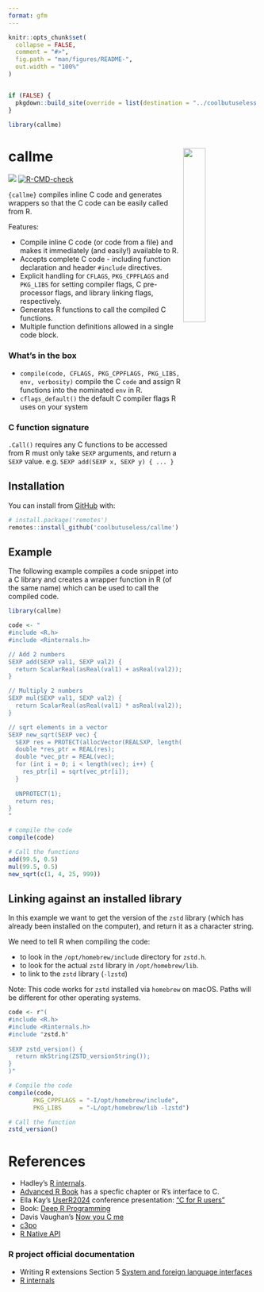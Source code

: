 ```yaml
---
format: gfm
---
```


<!-- README.md is generated from README.Rmd. Please edit that file -->

```r
knitr::opts_chunk$set(
  collapse = FALSE,
  comment = "#>",
  fig.path = "man/figures/README-",
  out.width = "100%"
)


if (FALSE) {
  pkgdown::build_site(override = list(destination = "../coolbutuseless.github.io/package/callme"))
}

library(callme)
```

# callme <img src="man/figures/logo.png" align="right" width="30%" />

<!-- badges: start -->
![](https://img.shields.io/badge/cool-useless-green.svg)
[![R-CMD-check](https://github.com/coolbutuseless/callme/actions/workflows/R-CMD-check.yaml/badge.svg)](https://github.com/coolbutuseless/callme/actions/workflows/R-CMD-check.yaml)
<!-- badges: end -->

`{callme}` compiles inline C code and generates wrappers so that the C code can 
be easily called from R.

Features:

* Compile inline C code (or code from a file) and makes it immediately (and easily!)
  available to R.
* Accepts complete C code - including function declaration and header `#include` 
  directives.
* Explicit handling for `CFLAGS`, `PKG_CPPFLAGS` and `PKG_LIBS` for setting 
  compiler flags, C pre-processor flags,  and library linking flags, respectively.
* Generates R functions to call the compiled C functions.
* Multiple function definitions allowed in a single code block.

### What's in the box

* `compile(code, CFLAGS, PKG_CPPFLAGS, PKG_LIBS, env, verbosity)` 
compile the C `code` and assign R functions into the nominated `env` in R.
* `cflags_default()` the default C compiler flags R uses on your system

### C function signature

`.Call()` requires any C functions to be accessed from R must only take `SEXP` arguments, 
and return a `SEXP` value.   e.g. `SEXP add(SEXP x, SEXP y) { ... }`


## Installation

You can install from [GitHub](https://github.com/coolbutuseless/callme) with:

``` r
# install.package('remotes')
remotes::install_github('coolbutuseless/callme')
```

## Example

The following example compiles a code snippet into a C library and creates
a wrapper function in R (of the same name) which can be used to call the
compiled code.


```r
library(callme)

code <- "
#include <R.h>
#include <Rinternals.h>

// Add 2 numbers
SEXP add(SEXP val1, SEXP val2) {
  return ScalarReal(asReal(val1) + asReal(val2));
}

// Multiply 2 numbers
SEXP mul(SEXP val1, SEXP val2) {
  return ScalarReal(asReal(val1) * asReal(val2));
}

// sqrt elements in a vector
SEXP new_sqrt(SEXP vec) {
  SEXP res = PROTECT(allocVector(REALSXP, length(vec)));
  double *res_ptr = REAL(res);
  double *vec_ptr = REAL(vec);
  for (int i = 0; i < length(vec); i++) {
    res_ptr[i] = sqrt(vec_ptr[i]);
  }
  
  UNPROTECT(1);
  return res;
}
"

# compile the code
compile(code)

# Call the functions
add(99.5, 0.5)
mul(99.5, 0.5)
new_sqrt(c(1, 4, 25, 999))
```




## Linking against an installed library

In this example we want to get the version of the `zstd` library (which has already been
installed on the computer), and return it as a character string.

We need to tell R when compiling the code:

* to look in the `/opt/homebrew/include` directory for `zstd.h`.
* to look for the actual `zstd` library in `/opt/homebrew/lib`.
* to link to the `zstd` library (`-lzstd`)

Note: This code works for `zstd` installed via `homebrew` on macOS.  Paths will 
be different for other operating systems.

```r
code <- r"(
#include <R.h>
#include <Rinternals.h>
#include "zstd.h"
  
SEXP zstd_version() {
  return mkString(ZSTD_versionString());
}
)"

# Compile the code 
compile(code, 
       PKG_CPPFLAGS = "-I/opt/homebrew/include", 
       PKG_LIBS     = "-L/opt/homebrew/lib -lzstd")

# Call the function
zstd_version()
```


# References

* Hadley's [R internals](https://github.com/hadley/r-internals).
* [Advanced R Book](http://adv-r.had.co.nz/C-interface.html)
has a specfic chapter or R's interface to C.
* Ella Kay's [UserR2024](https://userconf2024.sched.com/event/1c8zS/c-for-r-users-ella-kaye-university-of-warwick) conference presentation: ["C for R users"](https://static.sched.com/hosted_files/userconf2024/84/c-for-r-users.pdf)
* Book: [Deep R Programming](https://deepr.gagolewski.com/chapter/310-compiled.html)
* Davis Vaughan's [Now you C me](https://blog.davisvaughan.com/posts/2019-03-02-now-you-c-me/)
* [c3po](https://github.com/ramiromagno/c3po)
* [R Native API](https://github.com/HenrikBengtsson/RNativeAPI)


### R project official documentation

* Writing R extensions Section 5 [System and foreign language interfaces](https://cran.r-project.org/doc/manuals/R-exts.html#System-and-foreign-language-interfaces)
* [R internals](https://cran.stat.auckland.ac.nz/doc/manuals/r-devel/R-ints.html)



